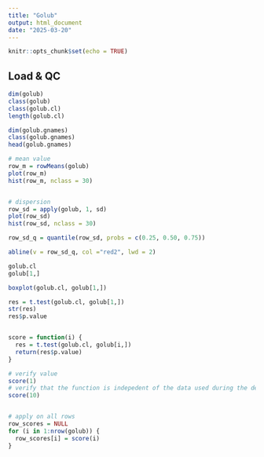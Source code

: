 ```yaml
---
title: "Golub"
output: html_document
date: "2025-03-20"
---
```


```r
knitr::opts_chunk$set(echo = TRUE)
```

## Load & QC

```r
dim(golub)
class(golub)
class(golub.cl)
length(golub.cl)

dim(golub.gnames)
class(golub.gnames)
head(golub.gnames)

# mean value
row_m = rowMeans(golub)
plot(row_m)
hist(row_m, nclass = 30)


# dispersion
row_sd = apply(golub, 1, sd)
plot(row_sd)
hist(row_sd, nclass = 30)

row_sd_q = quantile(row_sd, probs = c(0.25, 0.50, 0.75))

abline(v = row_sd_q, col ="red2", lwd = 2)
```

```r
golub.cl
golub[1,]

boxplot(golub.cl, golub[1,])

res = t.test(golub.cl, golub[1,])
str(res)
res$p.value


score = function(i) {
  res = t.test(golub.cl, golub[i,])
  return(res$p.value)
}

# verify value
score(1)
# verify that the function is indepedent of the data used during the development
score(10)


# apply on all rows
row_scores = NULL
for (i in 1:nrow(golub)) {
  row_scores[i] = score(i)
}


```

